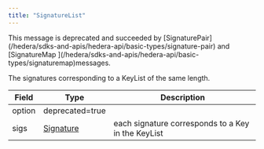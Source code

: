---
title: "SignatureList"
---


<Info>
This message is deprecated and succeeded by [SignaturePair](/hedera/sdks-and-apis/hedera-api/basic-types/signature-pair) and [SignatureMap ](/hedera/sdks-and-apis/hedera-api/basic-types/signaturemap)messages.
</Info>

The signatures corresponding to a KeyList of the same length.

| Field  | Type                                                                                         | Description                                        |
| ------ | -------------------------------------------------------------------------------------------- | -------------------------------------------------- |
| option | ​deprecated=true                                                                             | ​                                                  |
| sigs   | ​[Signature](/hedera/sdks-and-apis/hedera-api/basic-types/signature)​ | each signature corresponds to a Key in the KeyList |

#### <a href="#undefined" id="undefined"></a>
